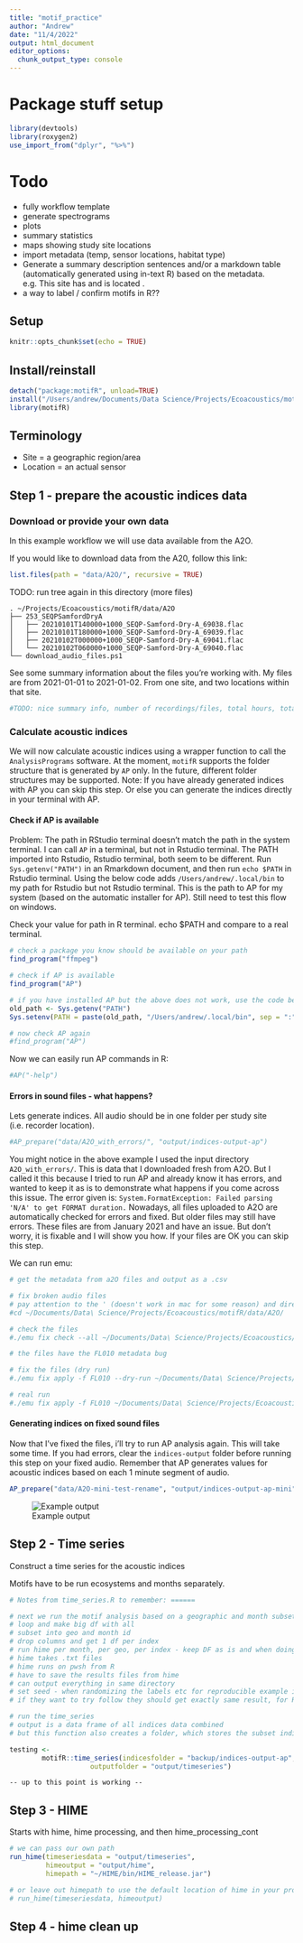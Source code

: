 ```yaml
---
title: "motif_practice"
author: "Andrew"
date: "11/4/2022"
output: html_document
editor_options: 
  chunk_output_type: console
---
```

# Package stuff setup
```r
library(devtools)
library(roxygen2)
use_import_from("dplyr", "%>%")
```

# Todo
- fully workflow template
- generate spectrograms
- plots
- summary statistics
- maps showing study site locations 
- import metadata (temp, sensor locations, habitat type)
- Generate a summary description sentences and/or a markdown table (automatically generated using in-text R) based on the metadata. e.g. This site has <properties> and is located <sitelocation>. 
- a way to label / confirm motifs in R??

## Setup
```r
knitr::opts_chunk$set(echo = TRUE)
```

## Install/reinstall
```r
detach("package:motifR", unload=TRUE)
install("/Users/andrew/Documents/Data Science/Projects/Ecoacoustics/motifR")
library(motifR)
```

## Terminology

- Site = a geographic region/area
- Location = an actual sensor

## Step 1 - prepare the acoustic indices data

### Download or provide your own data

In this example workflow we will use data available from the A2O.

If you would like to download data from the A20, follow this link: 

```r
list.files(path = "data/A2O/", recursive = TRUE)
```

TODO: run tree again in this directory (more files)
```
. ~/Projects/Ecoacoustics/motifR/data/A2O
├── 253_SEQPSamfordDryA
│   ├── 20210101T140000+1000_SEQP-Samford-Dry-A_69038.flac
│   ├── 20210101T180000+1000_SEQP-Samford-Dry-A_69039.flac
│   ├── 20210102T000000+1000_SEQP-Samford-Dry-A_69041.flac
│   └── 20210102T060000+1000_SEQP-Samford-Dry-A_69040.flac
└── download_audio_files.ps1
```

See some summary information about the files you're working with. My files are from 2021-01-01 to 2021-01-02. From one site, and two locations within that site.  
```r
#TODO: nice summary info, number of recordings/files, total hours, total sites etc
```

### Calculate acoustic indices

We will now calculate acoustic indices using a wrapper function to call the `AnalysisPrograms` software. At the moment, `motifR` supports the folder structure that is generated by `AP` only. In the future, different folder structures may be supported. Note: If you have already generated indices with AP you can skip this step. Or else you can generate the indices directly in your terminal with AP. 

#### Check if AP is available

Problem: The path in RStudio terminal doesn't match the path in the system terminal. I can call `AP` in a terminal, but not in Rstudio terminal. The PATH imported into Rstudio, Rstudio terminal, both seem to be different. Run `Sys.getenv("PATH")` in an Rmarkdown document, and then run `echo $PATH` in Rstudio terminal. Using the below code adds `/Users/andrew/.local/bin` to my path for Rstudio but not Rstudio terminal. This is the path to AP for my system (based on the automatic installer for AP). Still need to test this flow on windows.  

Check your value for path in R terminal. echo $PATH and compare to a real terminal. 

```r
# check a package you know should be available on your path
find_program("ffmpeg")

# check if AP is available
find_program("AP")

# if you have installed AP but the above does not work, use the code below:
old_path <- Sys.getenv("PATH")
Sys.setenv(PATH = paste(old_path, "/Users/andrew/.local/bin", sep = ":"))

# now check AP again
#find_program("AP")
```

Now we can easily run AP commands in R: 
```r
#AP("-help")
```

#### Errors in sound files - what happens?

Lets generate indices. All audio should be in one folder per study site (i.e. recorder location).
```r
#AP_prepare("data/A2O_with_errors/", "output/indices-output-ap")
```

You might notice in the above example I used the input directory `A2O_with_errors/`. This is data that I downloaded fresh from A2O. But I called it this because I tried to run AP and already know it has errors, and wanted to keep it as is to demonstrate what happens if you come across this issue. The error given is: `System.FormatException: Failed parsing 'N/A' to get FORMAT duration.` 
Nowadays, all files uploaded to A2O are automatically checked for errors and fixed. But older files may still have errors. These files are from January 2021 and have an issue. But don't worry, it is fixable and I will show you how. If your files are OK you can skip this step. 

We can run emu:
```r
# get the metadata from a2O files and output as a .csv

# fix broken audio files
# pay attention to the ' (doesn't work in mac for some reason) and directory structure. use backslashes to escape a space. use cd to check if your path is correct. 
#cd ~/Documents/Data\ Science/Projects/Ecoacoustics/motifR/data/A2O/

# check the files
#./emu fix check --all ~/Documents/Data\ Science/Projects/Ecoacoustics/motifR/data/A2O/**/*.flac

# the files have the FL010 metadata bug

# fix the files (dry run)
#./emu fix apply -f FL010 --dry-run ~/Documents/Data\ Science/Projects/Ecoacoustics/motifR/data/A2O/**/*.flac

# real run
#./emu fix apply -f FL010 ~/Documents/Data\ Science/Projects/Ecoacoustics/motifR/data/A2O/**/*.flac
```

#### Generating indices on fixed sound files

Now that I've fixed the files, i'll try to run AP analysis again. This will take some time. If you had errors, clear the `indices-output` folder before running this step on your fixed audio. Remember that AP generates values for acoustic indices based on each 1 minute segment of audio.

```r
AP_prepare("data/A2O-mini-test-rename", "output/indices-output-ap-mini")
```


![Example output](motif_practice_insertimage_1.png)

## Step 2 - Time series
Construct a time series for the acoustic indices

Motifs have to be run ecosystems and months separately.

```r
# Notes from time_series.R to remember: ======

# next we run the motif analysis based on a geographic and month subset
# loop and make big df with all
# subset into geo and month id
# drop columns and get 1 df per index
# run hime per month, per geo, per index - keep DF as is and when doing hime, subset what you want and then run (but it has to be ordered - ordering files function - date, time, result minutes)
# hime takes .txt files
# hime runs on pwsh from R
# have to save the results files from hime
# can output everything in same directory
# set seed - when randomizing the labels etc for reproducible example important to set seed
# if they want to try follow they should get exactly same result, for RF and everything.
```

```r
# run the time_series
# output is a data frame of all indices data combined
# but this function also creates a folder, which stores the subset indices data that will be used for HIME input

testing <-
        motifR::time_series(indicesfolder = "backup/indices-output-ap", 
                    outputfolder = "output/timeseries")

```
`-- up to this point is working --`

## Step 3 - HIME
Starts with hime, hime processing, and then hime_processing_cont

```r
# we can pass our own path 
run_hime(timeseriesdata = "output/timeseries", 
         himeoutput = "output/hime", 
         himepath = "~/HIME/bin/HIME_release.jar")

# or leave out himepath to use the default location of hime in your project working directory
# run_hime(timeseriesdata, himeoutput)
```

## Step 4 - hime clean up

